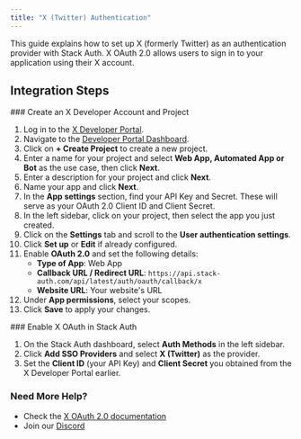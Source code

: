 ```yaml
---
title: "X (Twitter) Authentication"
---
```


This guide explains how to set up X (formerly Twitter) as an authentication provider with Stack Auth. X OAuth 2.0 allows users to sign in to your application using their X account.


## Integration Steps

<Steps>
  <Step>
  ### Create an X Developer Account and Project
  
  1. Log in to the [X Developer Portal](https://developer.twitter.com/).
  2. Navigate to the [Developer Portal Dashboard](https://developer.twitter.com/en/portal/dashboard).
  3. Click on **+ Create Project** to create a new project.
  4. Enter a name for your project and select **Web App, Automated App or Bot** as the use case, then click **Next**.
  5. Enter a description for your project and click **Next**.
  6. Name your app and click **Next**.
  7. In the **App settings** section, find your API Key and Secret. These will serve as your OAuth 2.0 Client ID and Client Secret.
  8. In the left sidebar, click on your project, then select the app you just created.
  9. Click on the **Settings** tab and scroll to the **User authentication settings**.
  10. Click **Set up** or **Edit** if already configured.
  11. Enable **OAuth 2.0** and set the following details:
      - **Type of App**: Web App
      - **Callback URL / Redirect URL**: `https://api.stack-auth.com/api/latest/auth/oauth/callback/x`
      - **Website URL**: Your website's URL
  12. Under **App permissions**, select your scopes.
  13. Click **Save** to apply your changes.
  </Step>
  <Step>
  ### Enable X OAuth in Stack Auth
  
  1. On the Stack Auth dashboard, select **Auth Methods** in the left sidebar.
  2. Click **Add SSO Providers** and select **X (Twitter)** as the provider.
  3. Set the **Client ID** (your API Key) and **Client Secret** you obtained from the X Developer Portal earlier.
  </Step>
</Steps>

### Need More Help?

- Check the [X OAuth 2.0 documentation](https://developer.twitter.com/en/docs/authentication/oauth-2-0)
- Join our [Discord](https://discord.stack-auth.com)
